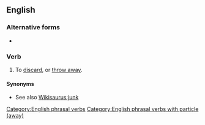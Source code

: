 ==English==

===Alternative forms===
* {{l|en|chuck out}}

===Verb===
{{head|en|verb}}

# {{lb|en|transitive}} To [[discard]], or [[throw away]].
#: {{ux|en|This shirt has just about had it. I think I'll '''chuck''' it '''away'''.}}

====Synonyms====
* See also [[Wikisaurus:junk]]

[[Category:English phrasal verbs]]
[[Category:English phrasal verbs with particle (away)]]